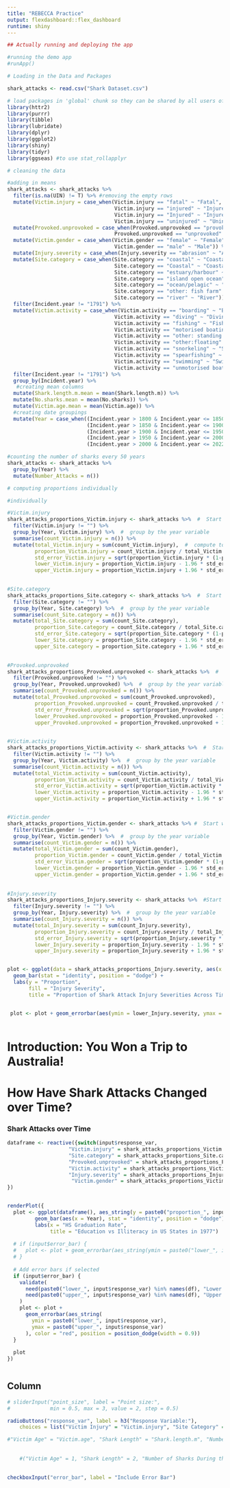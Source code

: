 ```yaml
---
title: "REBECCA Practice"
output: flexdashboard::flex_dashboard
runtime: shiny
---
```



```r
## Actually running and deploying the app

#running the demo app
#runApp()

```


```r

# Loading in the Data and Packages

shark_attacks <- read.csv("Shark Dataset.csv")

# load packages in 'global' chunk so they can be shared by all users of the dashboard
library(httr2)
library(purrr)
library(tibble)
library(lubridate)
library(dplyr)
library(ggplot2)
library(shiny)
library(tidyr)
library(ggseas) #to use stat_rollapplyr

```


```r

# cleaning the data

#adding in means
shark_attacks <- shark_attacks %>%
  filter(is.na(UIN) != T) %>% #removing the empty rows
  mutate(Victim.injury = case_when(Victim.injury == "fatal" ~ "Fatal",
                                   Victim.injury == "injured" ~ "Injured",
                                   Victim.injury == "Injured" ~ "Injured",
                                   Victim.injury == "uninjured" ~ "Uninjured")) %>%
  mutate(Provoked.unprovoked = case_when(Provoked.unprovoked == "provoked" ~ "Provoked",
                                   Provoked.unprovoked == "unprovoked" ~ "Unprovoked")) %>%
  mutate(Victim.gender = case_when(Victim.gender == "female" ~ "Female",
                                   Victim.gender == "male" ~ "Male")) %>%
  mutate(Injury.severity = case_when(Injury.severity == "abrasion" ~ "Abrasion", Injury.severity == "major lacerations" ~ "Major Lacerations", Injury.severity == "minor lacerations" ~ "Minor Lacerations", Injury.severity == "other: teeth marks" ~ "Other: Teeth Marks", Injury.severity == "punctures" ~ "Punctures", Injury.severity == "surface wound" ~ "Surface Wound")) %>%
  mutate(Site.category = case_when(Site.category == "coastal" ~ "Coastal",
                                   Site.category == "Coastal" ~ "Coastal",
                                   Site.category == "estuary/harbour" ~ "Estuary/Harbour",
                                   Site.category == "island open ocean" ~ "Island Open Ocean", 
                                   Site.category == "ocean/pelagic" ~ "Ocean/Pelagic",
                                   Site.category == "other: fish farm" ~ "Other: Fish Farm",
                                   Site.category == "river" ~ "River")) %>%
  filter(Incident.year != "1791") %>%
  mutate(Victim.activity = case_when(Victim.activity == "boarding" ~ "Boarding",
                                   Victim.activity == "diving" ~ "Diving",
                                   Victim.activity == "fishing" ~ "Fishing",
                                   Victim.activity == "motorised boating" ~ "Motorised Boating",
                                   Victim.activity == "other: standing in water" ~ "Standing in Water",
                                   Victim.activity == "other:floating" ~ "Floating",
                                   Victim.activity == "snorkeling" ~ "Snorkeling", 
                                   Victim.activity == "spearfishing" ~ "Spearfishing",
                                   Victim.activity == "swimming" ~ "Swimming",
                                   Victim.activity == "unmotorised boating" ~ "Unmotorised Boating")) %>%
  filter(Incident.year != "1791") %>%
  group_by(Incident.year) %>%
   #creating mean columns
  mutate(Shark.length.m.mean = mean(Shark.length.m)) %>%
  mutate(No.sharks.mean = mean(No.sharks)) %>%
  mutate(Victim.age.mean = mean(Victim.age)) %>%
  #creating date groupings
  mutate(Year = case_when((Incident.year > 1800 & Incident.year <= 1850) ~ "1800-1850", 
                          (Incident.year > 1850 & Incident.year <= 1900) ~ "1850-1900",
                          (Incident.year > 1900 & Incident.year <= 1950) ~ "1900-1950",
                          (Incident.year > 1950 & Incident.year <= 2000) ~ "1950-2000",
                          (Incident.year > 2000 & Incident.year <= 2022) ~ "2000-2022")) 

#counting the number of sharks every 50 years
shark_attacks <- shark_attacks %>%
  group_by(Year) %>%
  mutate(Number_Attacks = n())
```



```r

# computing proportions individually

#individually

#Victim.injury
shark_attacks_proportions_Victim.injury <- shark_attacks %>%  #  Start with the cereal data.frame
  filter(Victim.injury != "") %>%
  group_by(Year, Victim.injury) %>%  #  group by the year variable
  summarise(count_Victim.injury = n()) %>% 
  mutate(total_Victim.injury = sum(count_Victim.injury),  #  compute total number of observations
         proportion_Victim.injury = count_Victim.injury / total_Victim.injury,  #  compute proportions
         std_error_Victim.injury = sqrt(proportion_Victim.injury * (1-proportion_Victim.injury) / total_Victim.injury),  #  compute standard error of each proportion
         lower_Victim.injury = proportion_Victim.injury - 1.96 * std_error_Victim.injury,  #  compute CI lower bound
         upper_Victim.injury = proportion_Victim.injury + 1.96 * std_error_Victim.injury) 
  

#Site.category
shark_attacks_proportions_Site.category <- shark_attacks %>%  #  Start with the cereal data.frame
  filter(Site.category != "") %>%
  group_by(Year, Site.category) %>%  #  group by the year variable
  summarise(count_Site.category = n()) %>%  
  mutate(total_Site.category = sum(count_Site.category),  
         proportion_Site.category = count_Site.category / total_Site.category,  
         std_error_Site.category = sqrt(proportion_Site.category * (1-proportion_Site.category) / total_Site.category),  
         lower_Site.category = proportion_Site.category - 1.96 * std_error_Site.category,  
         upper_Site.category = proportion_Site.category + 1.96 * std_error_Site.category)
  

#Provoked.unprovoked
shark_attacks_proportions_Provoked.unprovoked <- shark_attacks %>%  #  Start with the cereal data.frame
  filter(Provoked.unprovoked != "") %>%
  group_by(Year, Provoked.unprovoked) %>%  #  group by the year variable
  summarise(count_Provoked.unprovoked = n()) %>%  
  mutate(total_Provoked.unprovoked = sum(count_Provoked.unprovoked),  
         proportion_Provoked.unprovoked = count_Provoked.unprovoked / total_Provoked.unprovoked, 
         std_error_Provoked.unprovoked = sqrt(proportion_Provoked.unprovoked * (1-proportion_Provoked.unprovoked) / total_Provoked.unprovoked),  
         lower_Provoked.unprovoked = proportion_Provoked.unprovoked - 1.96 * std_error_Provoked.unprovoked,  
         upper_Provoked.unprovoked = proportion_Provoked.unprovoked + 1.96 * std_error_Provoked.unprovoked)
  

#Victim.activity
shark_attacks_proportions_Victim.activity <- shark_attacks %>%  #  Start with the cereal data.frame
  filter(Victim.activity != "") %>%
  group_by(Year, Victim.activity) %>%  #  group by the year variable
  summarise(count_Victim.activity = n()) %>%  
  mutate(total_Victim.activity = sum(count_Victim.activity),  
         proportion_Victim.activity = count_Victim.activity / total_Victim.activity,  
         std_error_Victim.activity = sqrt(proportion_Victim.activity * (1-proportion_Victim.activity) / total_Victim.activity),  
         lower_Victim.activity = proportion_Victim.activity - 1.96 * std_error_Victim.activity,  
         upper_Victim.activity = proportion_Victim.activity + 1.96 * std_error_Victim.activity)


#Victim.gender 
shark_attacks_proportions_Victim.gender <- shark_attacks %>% #  Start with the data.frame
  filter(Victim.gender != "") %>%
  group_by(Year, Victim.gender) %>%  #  group by the year variable
  summarise(count_Victim.gender = n()) %>%    
  mutate(total_Victim.gender = sum(count_Victim.gender),  
         proportion_Victim.gender = count_Victim.gender / total_Victim.gender,  
         std_error_Victim.gender = sqrt(proportion_Victim.gender * (1-proportion_Victim.gender) / total_Victim.gender), 
         lower_Victim.gender = proportion_Victim.gender - 1.96 * std_error_Victim.gender,  
         upper_Victim.gender = proportion_Victim.gender + 1.96 * std_error_Victim.gender)
  
  
#Injury.severity
shark_attacks_proportions_Injury.severity <- shark_attacks %>%  #Start with the cereal data.frame
  filter(Injury.severity != "") %>%
  group_by(Year, Injury.severity) %>%  #  group by the year variable
  summarise(count_Injury.severity = n()) %>%  
  mutate(total_Injury.severity = sum(count_Injury.severity),  
         proportion_Injury.severity = count_Injury.severity / total_Injury.severity,  
         std_error_Injury.severity = sqrt(proportion_Injury.severity * (1-proportion_Injury.severity) / total_Injury.severity), 
         lower_Injury.severity = proportion_Injury.severity - 1.96 * std_error_Injury.severity,  
         upper_Injury.severity = proportion_Injury.severity + 1.96 * std_error_Injury.severity) 


plot <- ggplot(data = shark_attacks_proportions_Injury.severity, aes(x = Year, y = proportion_Injury.severity, fill = Injury.severity)) +
  geom_bar(stat = "identity", position = "dodge") +
  labs(y = "Proportion",
       fill = "Injury Severity",
       title = "Proportion of Shark Attack Injury Severities Across Time") 


 plot <- plot + geom_errorbar(aes(ymin = lower_Injury.severity, ymax = upper_Injury.severity), color = "red", position = "dodge")



```



Introduction: You Won a Trip to Australia!
=====================================  


How Have Shark Attacks Changed over Time?
=====================================  

### Shark Attacks over Time

```r

dataframe <- reactive({switch(input$response_var,
                    "Victim.injury" = shark_attacks_proportions_Victim.injury,
                    "Site.category" = shark_attacks_proportions_Site.category,
                    "Provoked.unprovoked" = shark_attacks_proportions_Provoked.unprovoked,
                    "Victim.activity" = shark_attacks_proportions_Victim.activity,
                    "Injury.severity" = shark_attacks_proportions_Injury.severity,
                     "Victim.gender" = shark_attacks_proportions_Victim.gender)
})


renderPlot({
  plot <- ggplot(dataframe(), aes_string(y = paste0("proportion_", input$response_var), fill = input$response_var)) +
         geom_bar(aes(x = Year), stat = "identity", position = "dodge") + 
         labs(x = "HS Graduation Rate",
              title = "Education vs Illiteracy in US States in 1977")
  
  # if (input$error_bar) {
  #   plot <- plot + geom_errorbar(aes_string(ymin = paste0("lower_", input$response_var), ymax = paste0("upper_", input$response_var)), color = "red", position = "dodge") #position_dodge(width = 0.9)
  # } 
  
  # Add error bars if selected
  if (input$error_bar) {
    validate(
      need(paste0("lower_", input$response_var) %in% names(df), "Lower bound column missing in data!"),
      need(paste0("upper_", input$response_var) %in% names(df), "Upper bound column missing in data!")
    )
    plot <- plot +
      geom_errorbar(aes_string(
        ymin = paste0("lower_", input$response_var),
        ymax = paste0("upper_", input$response_var)
      ), color = "red", position = position_dodge(width = 0.9))
  }
  
  plot
})



```



Column {.sidebar}
-----------------------------------------------------------------------


```r


# sliderInput("point_size", label = "Point size:",
#             min = 0.5, max = 3, value = 2, step = 0.5)

radioButtons("response_var", label = h3("Response Variable:"), 
    choices = list("Victim Injury" = "Victim.injury", "Site Category" = "Site.category", "Provoked?" = "Provoked.unprovoked", "Victim Activity" = "Victim.activity","Injury Severity" = "Injury.severity", "Victim Gender" = "Victim.gender"), selected = "Victim.injury")

#"Victim Age" = "Victim.age", "Shark Length" = "Shark.length.m", "Number of Sharks During the Attacks" = "No.sharks", 
  
    
    #("Victim Age" = 1, "Shark Length" = 2, "Number of Sharks During the Attacks" = 3, "Victim Injury" = 4, "Site Category" = 5, "Site Category" = 6, "Provoked?" = 7, "Victim Activity" = 8,"Injury Severity" = 9, "Victim Gender" = 10), selected =1)
    

checkboxInput("error_bar", label = "Include Error Bar")
```




